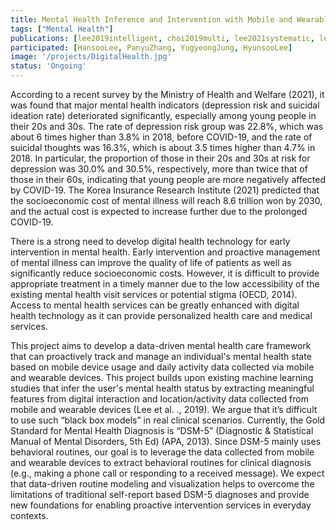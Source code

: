 ```yaml
---
title: Mental Health Inference and Intervention with Mobile and Wearable Computing
tags: ["Mental Health"]
publications: [lee2019intelligent, choi2019multi, lee2021systematic, lee2022understanding]
participated: [HansooLee, PanyuZhang, YugyeongJung, HyunsooLee]
image: '/projects/DigitalHealth.jpg'
status: 'Ongoing'
---
```


According to a recent survey by the Ministry of Health and Welfare (2021), it was found that major mental health indicators (depression risk and suicidal ideation rate) deteriorated significantly, especially among young people in their 20s and 30s. The rate of depression risk group was 22.8%, which was about 6 times higher than 3.8% in 2018, before COVID-19, and the rate of suicidal thoughts was 16.3%, which is about 3.5 times higher than 4.7% in 2018. In particular, the proportion of those in their 20s and 30s at risk for depression was 30.0% and 30.5%, respectively, more than twice that of those in their 60s, indicating that young people are more negatively affected by COVID-19. The Korea Insurance Research Institute (2021) predicted that the socioeconomic cost of mental illness will reach 8.6 trillion won by 2030, and the actual cost is expected to increase further due to the prolonged COVID-19.

There is a strong need to develop digital health technology for early intervention in mental health. Early intervention and proactive management of mental illness can improve the quality of life of patients as well as significantly reduce socioeconomic costs. However, it is difficult to provide appropriate treatment in a timely manner due to the low accessibility of the existing mental health visit services or potential stigma (OECD, 2014). Access to mental health services can be greatly enhanced with digital health technology as it can provide personalized health care and medical services.

This project aims to develop a data-driven mental health care framework that can proactively track and manage an individual's mental health state based on mobile device usage and daily activity data collected via mobile and wearable devices. This project builds upon existing machine learning studies that infer the user's mental health status by extracting meaningful features from digital interaction and location/activity data collected from mobile and wearable devices (Lee et al. ., 2019). We argue that it’s difficult to use such “black box models” in real clinical scenarios. Currently, the Gold Standard for Mental Health Diagnosis is “DSM-5” (Diagnostic & Statistical Manual of Mental Disorders, 5th Ed) (APA, 2013). Since DSM-5 mainly uses behavioral routines, our goal is to leverage the data collected from mobile and wearable devices to extract behavioral routines for clinical diagnosis (e.g., making a phone call or responding to a received message). We expect that data-driven routine modeling and visualization helps to overcome the limitations of traditional self-report based DSM-5 diagnoses and provide new foundations for enabling proactive intervention services in everyday contexts.
